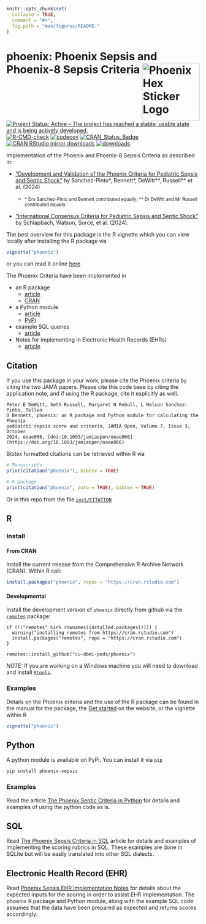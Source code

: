 <!-- README.md is generated from README.Rmd. Please edit that file -->

```r
knitr::opts_chunk$set(
  collapse = TRUE,
  comment = "#>",
  fig.path = "man/figures/README-"
)
```

# phoenix: Phoenix Sepsis and Phoenix-8 Sepsis Criteria <img src="man/figures/hexsticker.png" width="150px" align="right" alt = "Phoenix Hex Sticker Logo"/>


<!-- badges: start -->
[![Project Status: Active – The project has reached a stable, usable state and is being actively developed.](http://www.repostatus.org/badges/latest/active.svg)](https://www.repostatus.org/#active)
[![R-CMD-check](https://github.com/CU-DBMI-Peds/phoenix/actions/workflows/R-CMD-check.yaml/badge.svg)](https://github.com/CU-DBMI-Peds/phoenix/actions/workflows/R-CMD-check.yaml)
[![codecov](https://codecov.io/gh/CU-DBMI-Peds/phoenix/graph/badge.svg?token=PKLXJ9SQOD)](https://app.codecov.io/gh/CU-DBMI-Peds/phoenix)
[![CRAN_Status_Badge](https://www.r-pkg.org/badges/version-last-release/phoenix)](https://cran.r-project.org/package=phoenix)
[![CRAN RStudio mirror downloads](http://cranlogs.r-pkg.org/badges/phoenix)](https://www.r-pkg.org/pkg/phoenix)
[![downloads](https://cranlogs.r-pkg.org/badges/grand-total/phoenix)](https://www.r-pkg.org/pkg/phoenix)
<!-- badges: end -->

Implementation of the Phoenix and Phoenix-8 Sepsis Criteria as
described in:

* ["Development and Validation of the Phoenix Criteria for Pediatric Sepsis and Septic Shock"](https://doi.org/10.1001/jama.2024.0196) by Sanchez-Pinto&ast;, Bennett&ast;, DeWitt&ast;&ast;, Russell&ast;&ast; et al. (2024)

  * <small> &ast; Drs Sanchez-Pinto and Bennett contributed equally; &ast;&ast; Dr DeWitt and Mr Russell contributed equally.</small>

* ["International Consensus Criteria for Pediatric Sepsis and Septic Shock"](https://doi.org/10.1001/jama.2024.0179) by Schlapbach, Watson, Sorce, et al. (2024).

The best overview for this package is the R vignette which you can view locally
after installing the R package via
```r
vignette("phoenix")
```
or you can read it online
[here](https://cu-dbmi-peds.github.io/phoenix/articles/phoenix.html)

The Phoenix Criteria have been implemented in

* an R package
  * [article](https://cu-dbmi-peds.github.io/phoenix/articles/phoenix.html)
  * [CRAN](https://cran.r-project.org/package=phoenix)

* a Python module
  * [article](https://cu-dbmi-peds.github.io/phoenix/articles/python.html)
  * [PyPi](https://pypi.org/project/phoenix-sepsis/)

* example SQL queries
  * [article](https://cu-dbmi-peds.github.io/phoenix/articles/sql.html)

* Notes for implementing in Electronic Health Records (EHRs)
  * [article](https://cu-dbmi-peds.github.io/phoenix/articles/ehr_implementation_notes.html)

## Citation
If you use this package in your work, please cite the Phoenix criteria by citing
the two JAMA papers.  Please cite this code base by citing the application note,
and if using the R package, cite it explicitly as well.

    Peter E DeWitt, Seth Russell, Margaret N Rebull, L Nelson Sanchez-Pinto, Tellen
    D Bennett, phoenix: an R package and Python module for calculating the Phoenix
    pediatric sepsis score and criteria, JAMIA Open, Volume 7, Issue 3, October
    2024, ooae066, [doi:10.1093/jamiaopen/ooae066](https://doi.org/10.1093/jamiaopen/ooae066)

Bibtex formatted citations can be retrieved within R via
```r
# Manuscripts
print(citation("phoenix"), bibtex = TRUE)

# R package
print(citation("phoenix", auto = TRUE), bibtex = TRUE)
```
Or in this repo from the file
[`inst/CITATION`](https://github.com/CU-DBMI-Peds/phoenix/blob/main/inst/CITATION)


## R

### Install

#### From CRAN
Install the current release from the Comprehensive R Archive Network (CRAN).
Within R call:
```r
install.packages("phoenix", repos = "https://cran.rstudio.com")
```

#### Developmental
Install the development version of `phoenix` directly from github via the
[`remotes`](https://github.com/r-lib/remotes/) package:

    if (!("remotes" %in% rownames(installed.packages()))) {
      warning("installing remotes from https://cran.rstudio.com")
      install.packages("remotes", repo = "https://cran.rstudio.com")
    }

    remotes::install_github("cu-dbmi-peds/phoenix")

*NOTE:* If you are working on a Windows machine you will need to download and
install [`Rtools`](https://cran.r-project.org/bin/windows/Rtools/).

### Examples

Details on the Phoenix criteria and the use of the R package can be found in the
manual for the package, the
[Get started](https://cu-dbmi-peds.github.io/phoenix/articles/phoenix.html) on
the website, or the vignette within R
```r
vignette("phoenix")
```

## Python

A python module is available on PyPi.  You can install it via `pip`

```python
pip install phoenix-sepsis
```


### Examples

Read the article [The Phoenix Septic Criteria in Python](https://cu-dbmi-peds.github.io/phoenix/articles/python.html)
for details and examples of using the python code as is.

## SQL

Read [The Phoenix Sepsis Criteria in SQL](https://cu-dbmi-peds.github.io/phoenix/articles/sql.html)
article for details and examples of implementing the scoring rubrics in SQL.
These examples are done in SQLite but will be easily translated into other SQL
dialects.

## Electronic Health Record (EHR)

Read [Phoenix Sepsis EHR Implementation Notes](https://cu-dbmi-peds.github.io/phoenix/articles/ehr_implementation_notes.html)
for details about the expected inputs for the scoring in order to assist EHR
implementation. The phoenix R package and Python module, along with the example
SQL code assumes that the data have been prepared as expected and returns scores
accordingly.
